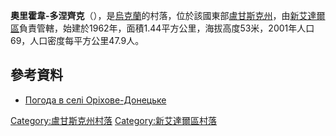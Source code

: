 {{coord|48|46|16|N|38|48|8|E|scale:100000|display=title}}

'''奧里霍韋-多涅齊克'''（{{lang-uk|Оріхове-Донецьке}}），是[[烏克蘭|烏克蘭]]的村落，位於該國東部[[盧甘斯克州|盧甘斯克州]]，由[[新艾達爾區|新艾達爾區]]負責管轄，始建於1962年，面積1.44平方公里，海拔高度53米，2001年人口69，人口密度每平方公里47.9人。

==參考資料==
* [http://weather.in.ua/ua/lyganskaja/19081 Погода в селі Оріхове-Донецьке] {{Wayback|url=http://weather.in.ua/ua/lyganskaja/19081 |date=20160305193701 }}

{{DEFAULTSORT:Оріхове-Донецьке}}
[[Category:盧甘斯克州村落|Category:盧甘斯克州村落]]
[[Category:新艾達爾區村落|Category:新艾達爾區村落]]


{{Luhansk-geo-stub}}